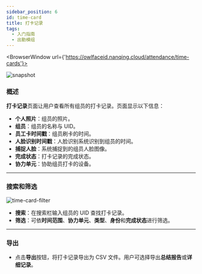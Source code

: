 ```yaml
---
sidebar_position: 6
id: time-card
title: 打卡记录
tags:
  - 入门指南
  - 出勤模组
---
```



<BrowserWindow url={'https://owlfaceid.nanqing.cloud/attendance/time-cards'}>

![snapshot](/assets/attendance/time-card.png)

</BrowserWindow>

### 概述

**打卡记录**页面让用户查看所有组员的打卡记录。页面显示以下信息：

- **个人照片**：组员的照片。
- **组员**：组员的名称与 UID。
- **员工卡时间戳**：组员刷卡的时间。
- **人脸识别时间戳**：人脸识别系统识别到组员的时间。
- **捕捉人脸**：系统捕捉到的组员人脸图像。
- **完成状态**：打卡记录的完成状态。
- **协力单元**：协助组员打卡的设备。

---

### 搜索和筛选

![time-card-filter](/assets/attendance/time-card-filter.png)

- **搜索**：在搜索栏输入组员的 UID 查找打卡记录。
- **筛选**：可依**时间范围**、**协力单元**、**类型**、**身份**和**完成状态**进行筛选。

---

### 导出

- 点击**导出**按钮，将打卡记录导出为 CSV 文件。用户可选择导出**总结报告**或**详细记录**。
